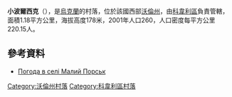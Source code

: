 {{coord|51|3|18|N|25|7|8|E|scale:30000|display=title}}

'''小波爾西克'''（{{lang-uk|Малий Порськ}}），是[[烏克蘭|烏克蘭]]的村落，位於該國西部[[沃倫州|沃倫州]]，由[[科韋利區|科韋利區]]負責管轄，面積1.18平方公里，海拔高度178米，2001年人口260，人口密度每平方公里220.15人。

==參考資料==
* [http://weather.in.ua/ua/volynskaja/14689 Погода в селі Малий Порськ] {{Wayback|url=http://weather.in.ua/ua/volynskaja/14689 |date=20111219111451 }}

[[Category:沃倫州村落|Category:沃倫州村落]]
[[Category:科韋利區村落|Category:科韋利區村落]]


{{Volyn-geo-stub}}